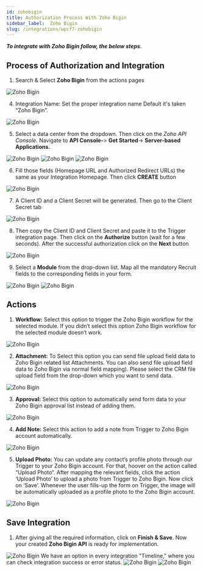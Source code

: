 ```yaml
---
id: zohobigin
title: Authorization Process With Zoho Bigin
sidebar_label:  Zoho Bigin
slug: /integrations/wpcf7-zohobigin
---
```



***To integrate with Zoho Bigin follow, the below steps.***


## Process of Authorization and Integration
1.	Search & Select **Zoho Bigin** from the actions pages
 <Image src="actions/zoho-bigin/_select-zoho-bigin" alt="Zoho Bigin" w="1020" h="350" />

4.	Integration Name: Set the proper integration name Default it's taken “Zoho Bigin”.
 <Image src="actions/zoho-bigin/_integration-name" alt="Zoho Bigin" w="1020" h="350" />

5. Select a data center from the dropdown. Then click on the *Zoho API Console*. Navigate to **API Console-**> **Get Started**-> **Server-based Applications.** 
 <Image src="actions/zoho-bigin/_select-data-center" alt="Zoho Bigin" w="1020" h="350" />
 <Image src="actions/zoho-bigin/_get-started" alt="Zoho Bigin" w="1020" h="350" />
 <Image src="actions/zoho-bigin/_server-based-applications" alt="Zoho Bigin" w="1020" h="350" />


6.	Fill those fields (Homepage URL and Authorized Redirect URLs) the same as your Integration Homepage. Then click **CREATE** button
 <Image src="actions/zoho-bigin/_create-api" alt="Zoho Bigin" w="1020" h="350" />

 
7.	A Client ID and a Client Secret will be generated. Then go to the Client Secret tab
 <Image src="actions/zoho-bigin/_client-id-and-serect" alt="Zoho Bigin" w="1020" h="300" />

8.	Then copy the Client ID and Client Secret and paste it to the Trigger integration page. Then click on the **Authorize** button (wait for a few seconds). After the successful authorization click on the **Next** button
 <Image src="actions/zoho-bigin/_authorize" alt="Zoho Bigin" w="1020" h="300" />

9.	Select a **Module** from the drop-down list. Map all the mandatory Recruit fields to the corresponding fields in your form.
 <Image src="actions/zoho-bigin/_select-module" alt="Zoho Bigin" w="1020" h="300" />
 <Image src="actions/zoho-bigin/_field-mapping" alt="Zoho Bigin" w="1020" h="300" />

## Actions

1. **Workflow:** Select this option to trigger the Zoho Bigin workflow for the selected module. If you didn’t select this option Zoho Bigin workflow for the selected module doesn’t work.
 <Image src="actions/zoho-bigin/_workflow-actions" alt="Zoho Bigin" w="1020" h="350" />

2. **Attachment:** To Select this option you can send file upload field data to Zoho Bigin related list Attachments. You can also send file upload field data to Zoho Bigin via normal field mapping). Please select the CRM file upload field from the drop-down which you want to send data.
 <Image src="actions/zoho-bigin/_attachment-actions" alt="Zoho Bigin" w="1020" h="350" />


3. **Approval:** Select this option to automatically send form data to your Zoho Bigin approval list instead of adding them.
 <Image src="actions/zoho-bigin/_approval-actions" alt="Zoho Bigin" w="1020" h="350" />

4. **Add Note:** Select this action to add a note from Trigger to Zoho Bigin account automatically.
 <Image src="actions/zoho-bigin/_add-notes-actions" alt="Zoho Bigin" w="1020" h="350" />

5. **Upload Photo:** You can update any contact’s profile photo through our Trigger to your Zoho Bigin account. For that, hoover on the action called “Upload Photo“. After mapping the relevant fields, click the action ‘Upload Photo’ to upload a photo from Trigger to Zoho Bigin. Now click on ‘Save’. Whenever the user fills-up the form on Trigger, the image will be automatically uploaded as a profile photo to the Zoho Bigin account.
 <Image src="actions/zoho-bigin/_upload-photo-actions" alt="Zoho Bigin" w="1020" h="350" />

## Save Integration
1.	After giving all the required information, click on **Finish & Save**. Now your created **Zoho Bigin API** is ready for implementation.
 <Image src="actions/zoho-bigin/_finish-and-save" alt="Zoho Bigin" w="1020" h="350" />
      We have an option in every integration "Timeline," where you can check integration success or error status.
      <Image src="actions/zoho-bigin/_integrations-dashbord" alt="Zoho Bigin" w="1020" h="350" />
      <Image src="actions/zoho-bigin/_timeline" alt="Zoho Bigin" w="1020" h="350" />
